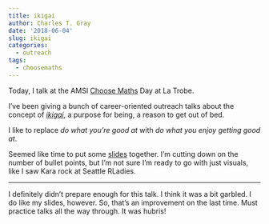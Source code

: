 ```yaml
---
title: ikigai
author: Charles T. Gray
date: '2018-06-04'
slug: ikigai
categories:
  - outreach
tags:
  - choosemaths
---
```


Today, I talk at the AMSI [Choose Maths](https://choosemaths.org.au/) Day at La Trobe. 

I've been giving a bunch of career-oriented outreach talks about the concept of [*ikigai*](https://theconversation.com/the-japanese-concept-of-ikigai-why-purpose-might-be-a-better-goal-than-happiness-88709), a purpose for being, a reason to get out of bed. 

I like to replace *do what you're good at* with *do what you enjoy getting good at*. 

Seemed like time to put some [slides](https://github.com/softloud/outreach/blob/master/talks/ikigai.Rmd) together. I'm cutting down on the number of bullet points, but I'm not sure I'm ready to go with just visuals, like I saw Kara rock at Seattle RLadies. 

***

I definitely didn't prepare enough for this talk. I think it was a bit garbled. I do like my slides, however. So, that's an improvement on the last time. Must practice talks all the way through. It was hubris! 